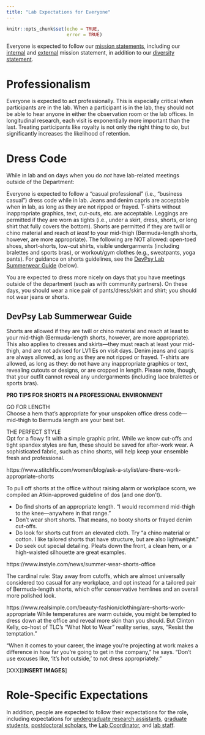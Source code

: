 ```yaml
---
title: "Lab Expectations for Everyone"
---
```


```r
knitr::opts_chunk$set(echo = TRUE,
                      error = TRUE)
```

Everyone is expected to follow our [mission statements](https://devpsylab.github.io/LabWiki/manual.html#missionStatement), including our [internal](https://devpsylab.github.io/LabWiki/manual.html#missionStatement-internal) and [external](https://devpsylab.github.io/LabWiki/manual.html#missionStatement-external) mission statement, in addition to our [diversity statement](https://devpsylab.github.io/LabWiki/manual.html#diversityStatement).

# Professionalism

Everyone is expected to act professionally.
This is especially critical when participants are in the lab.
When a participant is in the lab, they should not be able to hear anyone in either the observation room or the lab offices.
In longitudinal research, each visit is exponentially more important than the last.
Treating participants like royalty is not only the right thing to do, but significantly increases the likelihood of retention.

# Dress Code {#dressCode}

While in lab and on days when you do *not* have lab-related meetings outside of the Department:

Everyone is expected to follow a "casual professional" (i.e., "business casual") dress code while in lab.
Jeans and denim capris are acceptable when in lab, as long as they are not ripped or frayed.
T-shirts without inappropriate graphics, text, cut-outs, etc. are acceptable.
Leggings are permitted if they are worn as tights (i.e., under a skirt, dress, shorts, or long shirt that fully covers the bottom).
Shorts are permitted if they are twill or chino material and reach *at least* to your mid-thigh (Bermuda-length shorts, however, are more appropriate).
The following are NOT allowed: open-toed shoes, short-shorts, low-cut shirts, visible undergarments (including bralettes and sports bras), or workout/gym clothes (e.g., sweatpants, yoga pants).
For guidance on shorts guidelines, see the [DevPsy Lab Summerwear Guide](#summerwear) (below).

You are expected to dress more nicely on days that you have meetings outside of the department (such as with community partners).
On these days, you should wear a nice pair of pants/dress/skirt and shirt; you should not wear jeans or shorts.

## DevPsy Lab Summerwear Guide {#summerwear}

Shorts are allowed if they are twill or chino material and reach at least to your mid-thigh (Bermuda-length shorts, however, are more appropriate).
This also applies to dresses and skirts—they must reach at least your mid-thigh, and are not advised for LV1 Es on visit days.
Denim jeans and capris are always allowed, as long as they are not ripped or frayed.
T-shirts are allowed, as long as they: do not have any inappropriate graphics or text, revealing cutouts or designs, or are cropped in length.
Please note, though, that your outfit cannot reveal any undergarments (including lace bralettes or sports bras).

**PRO TIPS FOR SHORTS IN A PROFESSIONAL ENVIRONMENT**

GO FOR LENGTH\
Choose a hem that’s appropriate for your unspoken office dress code— mid-thigh to Bermuda length are your best bet.

THE PERFECT STYLE\
Opt for a flowy fit with a simple graphic print.
While we know cut-offs and tight spandex styles are fun, these should be saved for after-work wear.
A sophisticated fabric, such as chino shorts, will help keep your ensemble fresh and professional.

https://www.stitchfix.com/women/blog/ask-a-stylist/are-there-work-appropriate-shorts

To pull off shorts at the office without raising alarm or workplace scorn, we compiled an Atkin-approved guideline of dos (and one don't).

- Do find shorts of an appropriate length.
"I would recommend mid-thigh to the knee—anywhere in that range."
- Don't wear short shorts.
That means, no booty shorts or frayed denim cut-offs.
- Do look for shorts cut from an elevated cloth.
Try "a chino material or cotton.
I like tailored shorts that have structure, but are also lightweight."
- Do seek out special detailing.
Pleats down the front, a clean hem, or a high-waisted silhouette are great examples.

https://www.instyle.com/news/summer-wear-shorts-office

The cardinal rule: Stay away from cutoffs, which are almost universally considered too casual for any workplace, and opt instead for a tailored pair of Bermuda-length shorts, which offer conservative hemlines and an overall more polished look.

https://www.realsimple.com/beauty-fashion/clothing/are-shorts-work-appropriate
While temperatures are warm outside, you might be tempted to dress down at the office and reveal more skin than you should.
But Clinton Kelly, co-host of TLC's "What Not to Wear" reality series, says, "Resist the temptation."

"When it comes to your career, the image you're projecting at work makes a difference in how far you're going to get in the company," he says.
"Don't use excuses like, 'It's hot outside,' to not dress appropriately."

[XXX][**INSERT IMAGES**]

# Role-Specific Expectations

In addition, people are expected to follow their expectations for the role, including expectations for [undergraduate research assistants](https://devpsylab.github.io/LabWiki/expectations-undergradRA.html), [graduate students](https://devpsylab.github.io/LabWiki/expectations-gradStudent.html), [postdoctoral scholars](https://devpsylab.github.io/LabWiki/expectations-postdoc.html), the [Lab Coordinator](https://devpsylab.github.io/LabWiki/expectations-lacCoordinator.html), and [lab staff](https://devpsylab.github.io/LabWiki/expectations-labStaff.html).

